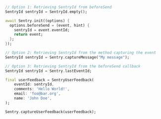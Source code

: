 ```dart
// Option 1: Retrieving SentryId from beforeSend
SentryId sentryId = SentryId.empty();

await Sentry.init((options) {
  options.beforeSend = (event, hint) {
    sentryId = event.eventId;
    return event;
  };
});

// Option 2: Retrieving SentryId from the method capturing the event
SentryId sentryId = Sentry.captureMessage("My message");

// Option 3: Retrieving SentryId from the beforeSend callback
SentryId sentryId = Sentry.lastEventId;

final userFeedback = SentryUserFeedback(
    eventId: sentryId,
    comments: 'Hello World!',
    email: 'foo@bar.org',
    name: 'John Doe',
);

Sentry.captureUserFeedback(userFeedback);
```
